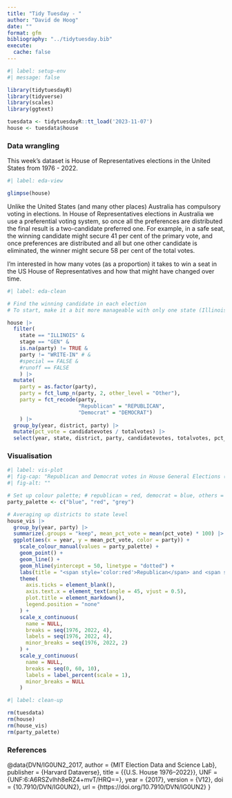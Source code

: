 ```yaml
---
title: "Tidy Tuesday - "
author: "David de Hoog"
date: ""
format: gfm
bibliography: "../tidytuesday.bib"
execute:
  cache: false
---
```


```r
#| label: setup-env
#| message: false

library(tidytuesdayR)
library(tidyverse)
library(scales)
library(ggtext)

tuesdata <- tidytuesdayR::tt_load('2023-11-07')
house <- tuesdata$house

```

### Data wrangling

This week's dataset is House of Representatives elections in the United States from 1976 - 2022.

```r
#| label: eda-view

glimpse(house)

```

Unlike the United States (and many other places) Australia has compulsory voting in elections. In House of Representatives elections in Australia we use a preferential voting system, so once all the preferences are distributed the final result is a two-candidate preferred one. For example, in a safe seat, the winning candidate might secure 41 per cent of the primary vote, and once preferences are distributed and all but one other candidate is eliminated, the winner might secure 58 per cent of the total votes.

I'm interested in how many votes (as a proportion) it takes to win a seat in the US House of Representatives and how that might have changed over time.

```r
#| label: eda-clean

# Find the winning candidate in each election
# To start, make it a bit more manageable with only one state (Illinois, as the state that hosted this year's PositConf) and the general election stage (so omit the primaries).

house |>
  filter(
    state == "ILLINOIS" & 
    stage == "GEN" &
    is.na(party) != TRUE &
    party != "WRITE-IN" # &
    #special == FALSE &
    #runoff == FALSE
    ) |>
  mutate(
    party = as.factor(party),
    party = fct_lump_n(party, 2, other_level = "Other"),
    party = fct_recode(party, 
                       "Republican" = "REPUBLICAN",
                       "Democrat" = "DEMOCRAT")
    ) |>
  group_by(year, district, party) |>
  mutate(pct_vote = candidatevotes / totalvotes) |>
  select(year, state, district, party, candidatevotes, totalvotes, pct_vote) -> house_vis

```

### Visualisation

```r
#| label: vis-plot
#| fig-cap: "Republican and Democrat votes in House General Elections (Illinois: 1976 - 2022)"
#| fig-alt: ""

# Set up colour palette; # republican = red, democrat = blue, others = grey
party_palette <- c("blue", "red", "grey") 

# Averaging up districts to state level
house_vis |>
  group_by(year, party) |>
  summarize(.groups = "keep", mean_pct_vote = mean(pct_vote) * 100) |>
  ggplot(aes(x = year, y = mean_pct_vote, color = party)) +
    scale_colour_manual(values = party_palette) +
    geom_point() +
    geom_line() +
    geom_hline(yintercept = 50, linetype = "dotted") +
    labs(title = "<span style='color:red'>Republican</span> and <span style='color:blue'>Democrat</span> votes in House General Elections (Illinois: 1976 - 2022)") + 
    theme(
      axis.ticks = element_blank(),
      axis.text.x = element_text(angle = 45, vjust = 0.5),
      plot.title = element_markdown(),
      legend.position = "none"
    ) +
    scale_x_continuous(
      name = NULL,
      breaks = seq(1976, 2022, 4),
      labels = seq(1976, 2022, 4),
      minor_breaks = seq(1976, 2022, 2)
    ) +
    scale_y_continuous(
      name = NULL,
      breaks = seq(0, 60, 10),
      labels = label_percent(scale = 1),
      minor_breaks = NULL
    )

```

```r
#| label: clean-up

rm(tuesdata)
rm(house)
rm(house_vis)
rm(party_palette)

```


### References

@data{DVN/IG0UN2_2017,
author = {MIT Election Data and Science Lab},
publisher = {Harvard Dataverse},
title = {{U.S. House 1976–2022}},
UNF = {UNF:6:A6RSZvlhh8eRZ4+mvT/HRQ==},
year = {2017},
version = {V12},
doi = {10.7910/DVN/IG0UN2},
url = {https://doi.org/10.7910/DVN/IG0UN2}
}